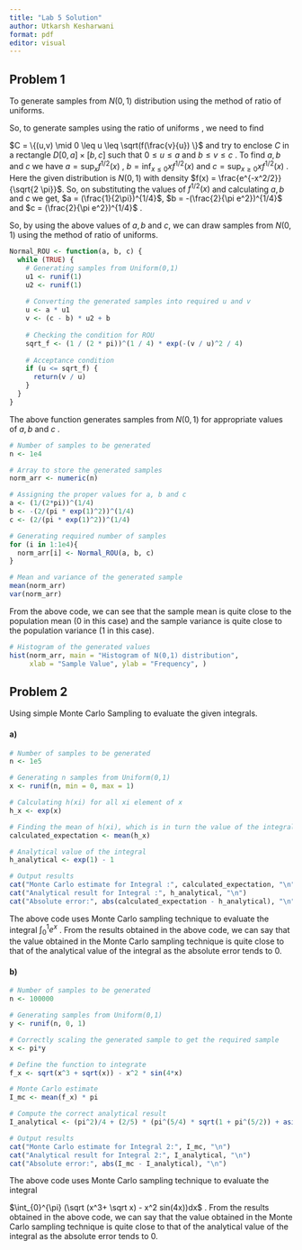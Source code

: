---
title: "Lab 5 Solution"
author: Utkarsh Kesharwani
format: pdf
editor: visual
---

## Problem 1

To generate samples from $N(0,1)$ distribution using the method of ratio of uniforms.

So, to generate samples using the ratio of uniforms , we need to find

$C = \{(u,v) \mid 0 \leq u \leq \sqrt(f(\frac{v}{u}) \}$ and try to enclose $C$ in a rectangle $D [0,a] \times [b,c]$ such that $0 \leq u \leq a$ and $b \leq v \leq c$ . To find $a, b$ and $c$ we have $a = \sup_x f^{1/2}(x)$ , $b = \inf_{x \leq 0} xf^{1/2}(x)$ and $c = \sup_{x \geq 0} xf^{1/2}(x)$ . Here the given distribution is $N(0,1)$ with density $f(x) = \frac{e^{-x^2/2}}{\sqrt{2 \pi}}$. So, on substituting the values of $f^{1/2}(x)$ and calculating $a, b$ and $c$ we get, $a = (\frac{1}{2\pi})^{1/4}$, $b =  -(\frac{2}{\pi e^2})^{1/4}$ and $c =  (\frac{2}{\pi e^2})^{1/4}$ .

So, by using the above values of $a, b$ and $c$, we can draw samples from $N(0,1)$ using the method of ratio of uniforms.

```{r}
Normal_ROU <- function(a, b, c) {
  while (TRUE) {
    # Generating samples from Uniform(0,1)
    u1 <- runif(1)
    u2 <- runif(1)
    
    # Converting the generated samples into required u and v
    u <- a * u1
    v <- (c - b) * u2 + b
    
    # Checking the condition for ROU
    sqrt_f <- (1 / (2 * pi))^(1 / 4) * exp(-(v / u)^2 / 4)
    
    # Acceptance condition
    if (u <= sqrt_f) {
      return(v / u)
    }
  }
}

```

The above function generates samples from $N(0,1)$ for appropriate values of $a, b$ and $c$ .

```{r}
# Number of samples to be generated
n <- 1e4

# Array to store the generated samples
norm_arr <- numeric(n)

# Assigning the proper values for a, b and c
a <- (1/(2*pi))^(1/4)
b <- -(2/(pi * exp(1)^2))^(1/4)
c <- (2/(pi * exp(1)^2))^(1/4)

# Generating required number of samples
for (i in 1:1e4){
  norm_arr[i] <- Normal_ROU(a, b, c)
}

# Mean and variance of the generated sample
mean(norm_arr)
var(norm_arr)
```

From the above code, we can see that the sample mean is quite close to the population mean (0 in this case) and the sample variance is quite close to the population variance (1 in this case).

```{r}
# Histogram of the generated values
hist(norm_arr, main = "Histogram of N(0,1) distribution", 
     xlab = "Sample Value", ylab = "Frequency", )
```

## Problem 2

Using simple Monte Carlo Sampling to evaluate the given integrals.

#### a)

```{r}
# Number of samples to be generated
n <- 1e5

# Generating n samples from Uniform(0,1)
x <- runif(n, min = 0, max = 1)

# Calculating h(xi) for all xi element of x
h_x <- exp(x)

# Finding the mean of h(xi), which is in turn the value of the integral
calculated_expectation <- mean(h_x)

# Analytical value of the integral
h_analytical <- exp(1) - 1

# Output results
cat("Monte Carlo estimate for Integral :", calculated_expectation, "\n")
cat("Analytical result for Integral :", h_analytical, "\n")
cat("Absolute error:", abs(calculated_expectation - h_analytical), "\n")
```

The above code uses Monte Carlo sampling technique to evaluate the integral $\int_{0}^{1} e^x$ . From the results obtained in the above code, we can say that the value obtained in the Monte Carlo sampling technique is quite close to that of the analytical value of the integral as the absolute error tends to $0$.

#### b)

```{r}

# Number of samples to be generated
n <- 100000

# Generating samples from Uniform(0,1)
y <- runif(n, 0, 1)  

# Correctly scaling the generated sample to get the required sample
x <- pi*y

# Define the function to integrate
f_x <- sqrt(x^3 + sqrt(x)) - x^2 * sin(4*x)

# Monte Carlo estimate
I_mc <- mean(f_x) * pi

# Compute the correct analytical result
I_analytical <- (pi^2)/4 + (2/5) * (pi^(5/4) * sqrt(1 + pi^(5/2)) + asinh(pi^(5/4)))

# Output results
cat("Monte Carlo estimate for Integral 2:", I_mc, "\n")
cat("Analytical result for Integral 2:", I_analytical, "\n")
cat("Absolute error:", abs(I_mc - I_analytical), "\n")
```

The above code uses Monte Carlo sampling technique to evaluate the integral

$\int_{0}^{\pi} (\sqrt (x^3+ \sqrt x) - x^2 sin(4x))dx$ . From the results obtained in the above code, we can say that the value obtained in the Monte Carlo sampling technique is quite close to that of the analytical value of the integral as the absolute error tends to $0$.
